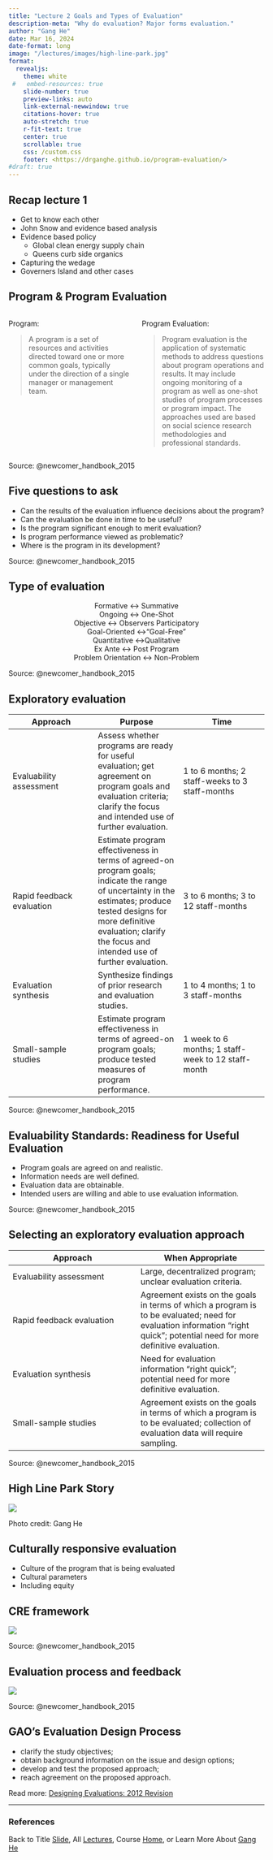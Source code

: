 ```yaml
---
title: "Lecture 2 Goals and Types of Evaluation"
description-meta: "Why do evaluation? Major forms evaluation."
author: "Gang He"
date: Mar 16, 2024
date-format: long
image: "/lectures/images/high-line-park.jpg"
format:
  revealjs:
    theme: white
 #   embed-resources: true
    slide-number: true
    preview-links: auto
    link-external-newwindow: true
    citations-hover: true
    auto-stretch: true
    r-fit-text: true
    center: true
    scrollable: true
    css: /custom.css
    footer: <https://drganghe.github.io/program-evaluation/>
#draft: true
---
```


## Recap lecture 1

- Get to know each other
- John Snow and evidence based analysis
- Evidence based policy
  - Global clean energy supply chain
  - Queens curb side organics
- Capturing the wedage
- Governers Island and other cases

## Program & Program Evaluation{.smaller}

::: columns

::: {.column width="50%"}
Program:  

>A program is a set of resources and activities directed toward one or more common goals, typically under the direction of a single manager or management team.
:::

::: {.column width="50%"}
Program Evaluation: 

> Program evaluation is the application of systematic methods to address questions about program operations and results. It may include ongoing monitoring of a program as well as one-shot studies of program processes or program impact. The approaches used are based on social science research methodologies and professional standards.
:::

:::

::: footer
Source: @newcomer_handbook_2015
:::


## Five questions to ask

- Can the results of the evaluation influence decisions about the program?
- Can the evaluation be done in time to be useful?
- Is the program significant enough to merit evaluation?
- Is program performance viewed as problematic?
- Where is the program in its development?

::: footer
Source: @newcomer_handbook_2015
:::

## Type of evaluation

<center>
Formative &harr; Summative   
Ongoing &harr; One-Shot   
Objective &harr; Observers Participatory  
Goal-Oriented &harr;“Goal-Free”   
Quantitative &harr;Qualitative   
Ex Ante &harr; Post Program   
Problem Orientation &harr; Non-Problem  
</center>

::: footer
Source: @newcomer_handbook_2015
:::

## Exploratory evaluation

::: {style="font-size: 20px;"}
| Approach | Purpose | Time |
|---|---|---|
| Evaluability assessment | Assess whether programs are ready for useful evaluation; get agreement on program goals and evaluation criteria; clarify the focus and intended use of further evaluation. | 1 to 6 months; 2 staff-weeks to 3 staff-months|
| Rapid feedback evaluation | Estimate program effectiveness in terms of agreed-on program goals; indicate the range of uncertainty in the estimates; produce tested designs for more definitive evaluation; clarify the focus and intended use of further evaluation. | 3 to 6 months; 3 to 12 staff-months |
| Evaluation synthesis | Synthesize findings of prior research and evaluation studies. | 1 to 4 months; 1 to 3 staff-months |
| Small-sample studies | Estimate program effectiveness in terms of agreed-on program goals; produce tested measures of program performance. | 1 week to 6 months; 1 staff-week to 12 staff-month |
:::

::: footer
Source: @newcomer_handbook_2015
:::

## Evaluability Standards: Readiness for Useful Evaluation

- Program goals are agreed on and realistic.
- Information needs are well defined.
- Evaluation data are obtainable.
- Intended users are willing and able to use evaluation information.

::: footer
Source: @newcomer_handbook_2015
:::

## Selecting an exploratory evaluation approach

::: {style="font-size: 24px;"}
| Approach | When Appropriate|
|---|---|
| Evaluability assessment | Large, decentralized program; unclear evaluation criteria.|
| Rapid feedback evaluation | Agreement exists on the goals in terms of which a program is to be evaluated; need for evaluation information “right quick”; potential need for more definitive evaluation. |
| Evaluation synthesis | Need for evaluation information “right quick”; potential need for more definitive evaluation. |
| Small-sample studies | Agreement exists on the goals in terms of which a program is to be evaluated; collection of evaluation data will require sampling.|
:::

::: footer
Source: @newcomer_handbook_2015
:::


## High Line Park Story

![](/lectures/images/high-line-park.JPG){fig-align="center"}

::: footer
Photo credit: Gang He
:::


## Culturally responsive evaluation

- Culture of the program that is being evaluated
- Cultural parameters 
- Including equity 


## CRE framework

![](/lectures/images/cultural-responsive-evaluation-framework.png){fig-align="center"}

::: footer
Source: @newcomer_handbook_2015
:::


## Evaluation process and feedback

![](/lectures/images/figure1.3-proces-feedback.png){fig-align="center"}

::: footer
Source: @newcomer_handbook_2015
:::


## GAO’s Evaluation Design Process

- clarify the study objectives; 
- obtain background information on the issue and design options;
- develop and test the proposed approach; 
- reach agreement on the proposed approach.

::: footer
Read more: [Designing Evaluations: 2012 Revision](https://www.gao.gov/assets/gao-12-208g.pdf)
:::



------------------------------------------------------------------------

### References

::: {#refs}
:::

::: footer
Back to Title [Slide](https://drganghe.github.io/program-evaluation/lectures/lecture2/#/title-slide), All [Lectures](https://drganghe.github.io/program-evaluation/lectures.html), Course [Home](https://drganghe.github.io/program-evaluation/), or Learn More About [Gang He](https://drganghe.github.io)
:::
